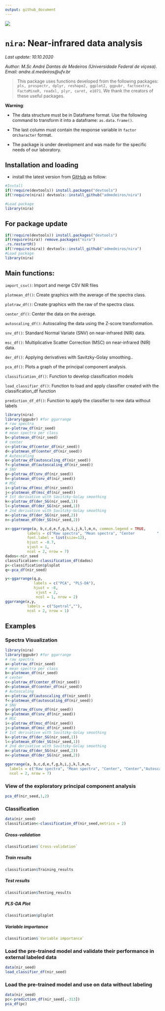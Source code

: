```yaml
---
output: github_document
---
```

![](https://raw.githubusercontent.com/admedeiros/nira/master/logo/logo-01.png)

# `nira`: Near-infrared data analysis
*Last update: 10.10.2020*

*Author: M.Sc André Dantas de Medeiros (Universidade Federal de viçosa). Email: andre.d.medeiros@ufv.br*

> This package uses functions developed from the following packages: `pls, prospectr, dplyr, reshape2, ggplot2, ggpubr, factoextra,  FactoMineR, readxl, plyr, caret, e1071`. We thank the creators of these useful packages.



**Warning**:

* The data structure must be in Dataframe format. Use the following command to transform it into a dataframe: `as.data.frame()`.

* The last column must contain the response variable in `factor` or` character` format.

* The package is under development and was made for the specific needs of our laboratory.
  

## Installation and loading
- install the latest version from [GitHub](https://github.com/admedeiros/nira) as follow:
```r
#Install
if(!require(devtools)) install.packages("devtools")
if(!require(nira)) devtools::install_github("admedeiros/nira")

#Load package
library(nira)
```

## For package update
```r

if(!require(devtools)) install.packages("devtools")
if(require(nira)) remove.packages("nira")
.rs.restartR()
if(!require(nira)) devtools::install_github("admedeiros/nira")
#Load package
library(nira)
```

## Main functions:
`import_csv()`: Import and merge CSV NIR files

`plotmean_df()`: Create graphics with the average of the spectra class.

`plotraw_df()`: Create graphics with the raw of the spectra class.

`center_df()`: Center the data on the average.

`autoscaling_df()`: Autoscaling the data using the Z-score transformation.

`snv_df()`: Standard Normal Variate (SNV) on near-infrared (NIR) data.

`msc_df()`: Multiplicative Scatter Correction (MSC) on near-infrared (NIR) data.

`der_df()`: Applying derivatives with Savitzky-Golay smoothing..

`pca_df()`: Plots a graph of the principal component analysis.

`classification_df()`: Function to develop classification models

`load_classifier_df()`: Function to load and apply classifier created with the classification_df function

`prediction_df_df()`: Function to apply the classifier to new data without labels

```r
library(nira)
library(ggpubr) #for ggarrange
# raw spectra
a<-plotraw_df(nir_seed)
# mean spectra per class
b<-plotmean_df(nir_seed)
# center
c<-plotraw_df(center_df(nir_seed))
d<-plotmean_df(center_df(nir_seed))
# Autoscaling
e<-plotraw_df(autoscaling_df(nir_seed))
f<-plotmean_df(autoscaling_df(nir_seed))
# SNV
g<-plotraw_df(snv_df(nir_seed))
h<-plotmean_df(snv_df(nir_seed))
# MSC
i<-plotraw_df(msc_df(nir_seed))
j<-plotmean_df(msc_df(nir_seed))
# 1st derivative with Savitzky-Golay smoothing
k<-plotraw_df(der_SG(nir_seed,1))
l<-plotmean_df(der_SG(nir_seed,1))
# 2nd derivative with Savitzky-Golay smoothing
m<-plotraw_df(der_SG(nir_seed,2))
n<-plotmean_df(der_SG(nir_seed,2))

x<-ggarrange(a, b,c,d,e,f,g,h,i,j,k,l,m,n, common.legend = TRUE,
          labels = c("Raw spectra", "Mean spectra", "Center          ", "","Autoscaling","","SNV               ","","MSC              ", "","1st derivative", "", "2nd derivative", "" ),
          font.label = list(size=12),
          hjust = -0.7,
          vjust = 1,
          ncol = 2, nrow = 7)
dados<-nir_seed
classification<-classification_df(dados)
p<-classification$plsplot
q<-pca_df(nir_seed)

y<-ggarrange(q,p,
             labels = c("PCA", "PLS-DA"),
             hjust = -8,
              vjust = 2,
              ncol = 1, nrow = 2)
ggarrange(x,y,
          labels = c("Spetral",""),
          ncol = 2, nrow = 1)

```


## Examples
### Spectra Visualization
```r
library(nira)
library(ggpubr) #for ggarrange
# raw spectra
a<-plotraw_df(nir_seed)
# mean spectra per class
b<-plotmean_df(nir_seed)
# center
c<-plotraw_df(center_df(nir_seed))
d<-plotmean_df(center_df(nir_seed))
# Autoscaling
e<-plotraw_df(autoscaling_df(nir_seed))
f<-plotmean_df(autoscaling_df(nir_seed))
# SNV
g<-plotraw_df(snv_df(nir_seed))
h<-plotmean_df(snv_df(nir_seed))
# MSC
i<-plotraw_df(msc_df(nir_seed))
j<-plotmean_df(msc_df(nir_seed))
# 1st derivative with Savitzky-Golay smoothing
k<-plotraw_df(der_SG(nir_seed,1))
l<-plotmean_df(der_SG(nir_seed,1))
# 2nd derivative with Savitzky-Golay smoothing
m<-plotraw_df(der_SG(nir_seed,2))
n<-plotmean_df(der_SG(nir_seed,2))

ggarrange(a, b,c,d,e,f,g,h,i,j,k,l,m,n,
  labels = c("Raw spectra", "Mean spectra", "Center", "Center","Autoscaling","Autoscaling","SNV","SNV","MSC", "MSC","1st derivative", "1st derivative", "2nd derivative", "2nd derivative" ),
  ncol = 2, nrow = 7)
```


### View of the exploratory principal component analysis
```r
pca_df(nir_seed,1,2)
```

### Classification
```r
data(nir_seed)
classification<-classification_df(nir_seed,metrics = 2)
```
##### Cross-validation
```r
classification$`Cross-validation`
```
##### Train results 
```r
classification$Training_results
```
##### Test results
```r
classification$Testing_results
```
##### PLS-DA Plot
```r
classification$plsplot
```

##### Variable importance
```r
classification$`Variable importance`
```
### Load the pre-trained model and validate their performance in external labeled data
```r
data(nir_seed)
load_classifier_df(nir_seed)
```


### Load the pre-trained model and use on data without labeling
```r
data(nir_seed)
pc<-prediction_df(nir_seed[,-313])
pca_df(pc)
```
